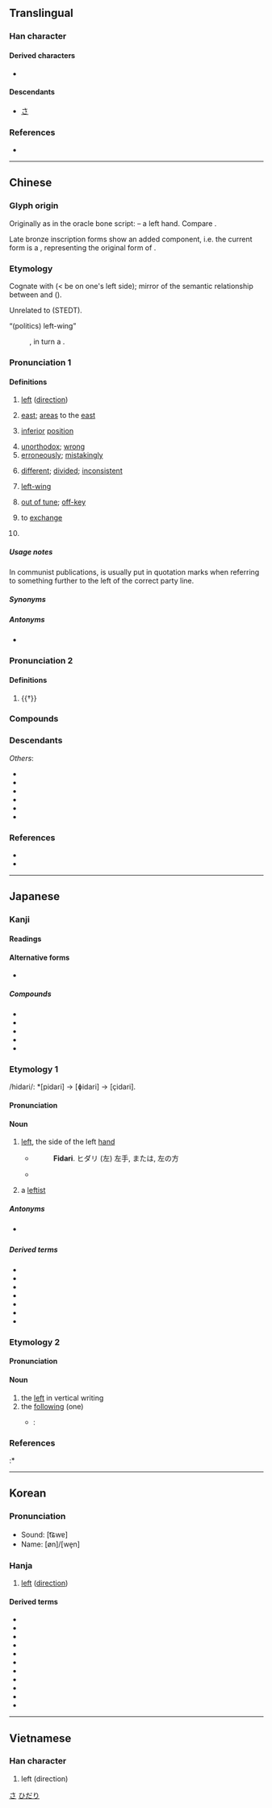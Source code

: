 {{character info}}
==Translingual==
{{stroke order|strokes=5}}

===Han character===
{{Han char|rn=48|rad=工|as=02|sn=5|four=40011|canj=KM|ids=⿸𠂇工}}

====Derived characters====
* {{l|mul|[[佐]], [[咗]], [[𠡃]], [[𢀡]]}}

====Descendants====
* [[さ]]

===References===
* {{Han ref|kx=0325.080|dkj=08720|dj=0626.070|hdz=10411.050|uh=5DE6|ud=24038|bh=A5AA|bd=42410}}

[[Category:Han characters from which hiragana were derived|さ]]

----

==Chinese==
{{zh-forms|alt=𠂇,𢀡,㔫}}

===Glyph origin===
{{Han etym}}
Originally as {{zh-l|*𠂇}} in the oracle bone script: {{liushu|p}} – a left hand. Compare {{zh-l|*又|right hand}}.

Late bronze inscription forms show an added {{zh-l|*工|work; to assist?}} component, i.e. the current form is a {{Han compound|𠂇|工|ls=psc|c1=p|c2=s|nocap=1}}, representing the original form of {{och-l|佐|to assist}}.

===Etymology===
Cognate with {{och-l|佐|to assist}} (< be on one's left side); mirror of the semantic relationship between {{och-l|右|id=1|right}} and {{och-l|佑|to assist}} ({{zh-ref|Schuessler, 2007}}). 

Unrelated to {{ncog|tbq-pro|*b(w)aj||left (hand)}} (STEDT).

; “(politics) left-wing”
: {{semantic loan|zh|en|left}}, in turn a {{semantic loan|zh|fr|gauche|nocap=y}}.

===Pronunciation 1===
{{zh-pron
|m=zuǒ
|m-s=zo3
|dg=зуә2
|c=zo2
|c-t=
|g=zo3
|h=pfs=chó
|j=ze2
|mb=cǒ̤
|md=cō̤
|mn=chó/qz:chó͘
|mn_note=Quanzhou: chó - vernacular; chó͘ - literary
|mn-t=zo2
|w=2tsu
|x=zo3
|mc=1
|oc=1
|ma=y
|ca=LL-Q9186-Justinrleung-左.wav
|cat=n,a,adv,pn,m:v
}}

====Definitions====
{{zh-hanzi}}

# [[left]] ([[direction]])
#: {{zh-x|左手|left hand}}
# [[east]]; [[area]]s to the [[east]]
# {{lb|zh|historical}} [[inferior]] [[position]]
# [[unorthodox]]; [[wrong]]
# [[erroneously]]; [[mistakingly]]
#: {{zh-x|你 想 左 了。|You are mistaken.}}
# [[different]]; [[divided]]; [[inconsistent]]
# {{lb|zh|political}} [[left-wing]]
# {{lb|zh|Sichuan|of singing}} [[out of tune]]; [[off-key]]
# {{lb|zh|Southwestern Mandarin|including|Sichuan}} to [[exchange]]
# {{surname|zh}}

=====Usage notes=====
In communist publications, {{zh-l|*左}} is usually put in quotation marks when referring to something further to the left of the correct party line.

=====Synonyms=====
{{zh-dial}}

=====Antonyms=====
* {{zh-l|右|right}}

===Pronunciation 2===
{{zh-pron
|m=zuǒ
|c=
|mc=y
|oc=2+3,y
|dial=n
|cat=v
}}

====Definitions====
{{zh-hanzi}}

# {{†}} {{zh-original|佐|to [[assist]]}}

===Compounds===
{{zh-der|左榜右臂|左邊|左不過|左側|左道旁門|左顧右盼|左近|左鄰右舍|左輪|左面|左派|左撇子|左傾|左手|左首|左舷|左翼|左右|左……右……|左右逢源|左右開弓|左右手|左右為難|左證|左支右絀|如持左券|左顧|反左書|左轉|弄左性|左來右去|左挈右提|左乙|左思右想|左纛|左降|左右袒|左氏春秋|左支右吾|左擁右抱|左衽|如左右手|左史|左湊|左提右挈|左計|左列|左券|不左不右|左行|左性|左鎮人|左遷|左遮右攩|左輔右弼|左衝右突|左縈右拂|左皮氣|左猜|左營|左江|左書|左拾遺|左心室|左徒|左師|左宜右有|左契|左圖右史|左右翼|左右夾攻|左傳|左使|左道|左右支絀|左袒|左右兩難|可操左券|左學|左方|左右前後|左丘|左嗓子|左丞|左券在握|左賢王|左獄|持左券|操左券|淮左|旁門左道|披髮左衽|所謀輒左|穩操左券|相左|江左夷吾|男左女右|牛心左性|江左|閭左|羊左之誼|虛左以待|被髮左衽|虛左|驗左|鄰左|道左|證左|左溪寺|左嵐|左鎮}}

===Descendants===
{{CJKV||さ|좌|tả}}
''Others'':
* {{desc|bor=1|aho|𑜏𑜩||left}}
* {{desc|bor=1|pcc|soix||left}}
* {{desc|bor=1|lo|ຊ້າຍ||left}}
* {{desc|bor=1|shn|သၢႆႉ||left}}
* {{desc|bor=1|th|ซ้าย||left}}
* {{desc|bor=1|za|swix||left}}

===References===
* {{R:yue:Hanzi}}
* {{R:twedu|A01151}}

{{zh-cat|Beginning}}

----

==Japanese==

===Kanji===
{{ja-kanji|grade=1|rs=工02}}

====Readings====
{{ja-readings
|goon=さ
|kanon=さ
|kun=ひだり-
}}

====Alternative forms====
* {{ja-l|㔫}}

=====Compounds=====
* {{ja-r|左%遷|さ%せん}}
* {{ja-r|左%官|さ%かん}}
* {{ja-r|左%派|さ%は}}
* {{ja-r|左%右|さ%ゆう}}
* {{ja-r|左%翼|さ%よく}}

===Etymology 1===
{{ja-kanjitab|ひだり|yomi=k}}
/hidari/: *[pidari] → [ɸidari] → [çidari].

====Pronunciation====
{{ja-pron|yomi=k|ひだり|acc=0|acc_ref=DJR,NHK}}

====Noun====
{{ja-noun|ひだり}}

# {{lb|ja|direction|sort=ひだり}} [[left]], the side of the left [[hand]]
#* {{RQ:Nippo Jisho|229}}
#*: '''Fidari'''. ヒダリ (左) 左手, または, 左の方
#* {{quote-book|ja||date=Aug 10 1999||{{lang|ja|幻の召喚神}}|trans-title=Phantom God|chapter={{ruby|{{lang|ja|[封](ふう)[印](いん)されし[者](もの)の[左](ひだり)[腕](うで)}}}}|trans-chapter=Left Arm of the Sealed One|publisher={{w|Konami}}||}}
#*: {{ja-usex|封%印された'''左'''%腕。封%印を解くと、無%限の力を得られる。|^ふう%いんされた '''ひだり'''%うで。^ふう%いん を とく と、む%げん の ちから を えられる。|A sealed '''left''' arm. Whosoever breaks the seal shall earn infinite power.}}
# {{lb|ja|politics|sort=ひだり}} a [[leftist]]

=====Antonyms=====
* {{s|left}} {{ja-r|右|みぎ|right}}

=====Derived terms=====
* {{ja-r|左%側|ひだり%がわ}}
* {{ja-r|左%利き|ひだり%きき}}
* {{ja-r|左%手|ひだり%て}}
* {{ja-r|左%巻き|ひだり%まき}}
* {{ja-r|左%上|ひだり%うえ}}
* {{ja-r|左%下|ひだり%した}}
* {{ja-r|右%左|みぎ%ひだり}}

===Etymology 2===
{{ja-kanjitab|さ|yomi=o}}
{{der|ja|ltc|左|sort=さ}}

====Pronunciation====
{{ja-pron|yomi=o|さ|acc=1|acc_ref=DJR,NHK}}

====Noun====
{{ja-noun|さ}}

# the [[left]] in vertical writing
# the [[following]] (one)
#* {{RQ:I am a cat}}:
#*: {{ja-usex|吾輩はまず彼がどのくらい無学であるかを試してみようと思って'''左'''の問答をして見た。|わがはい は まず かれ が どの くらい むがく で ある か を ためして みよう と おもって '''さ''' の もんどう を して みた。|To judge just how uneducated he was, I posed the following question.}}

===References===
<references/>
:* {{R:Nippo Jisho}}

[[Category:Japanese basic words|ひだり]]

----

==Korean==

===Pronunciation===
* Sound: [t͡ɕwɐ]
* Name: [øn]/[we̞n]

===Hanja===
{{ko-hanja|왼|좌}}

# [[left]] ([[direction]])

====Derived terms====
* {{ko-l|좌수사|左水使}}
* {{ko-l|좌승지|左承旨}}
* {{ko-l|좌우|左右}}
* {{ko-l|좌우지간|左右之間}}
* {{ko-l|좌익|左翼}}
* {{ko-l|좌익수|左翼手}}
* {{ko-l|좌의정|左議政}}
* {{ko-l|좌지우지|左之右之}}
* {{ko-l|좌천|左遷}}
* {{ko-l|좌측|左側}}
* {{ko-l|좌향좌|左向左}}

----

==Vietnamese==

===Han character===
{{vi-hantu|[[tả]], [[tá]]|rs=工02}}

# left (direction)